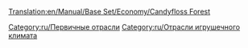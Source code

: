 [[Translation:en/Manual/Base Set/Economy/Candyfloss Forest]]

{{ru/Промышленность| Изображение=CandyflossForest.png
| имя=Лес сахарной ваты
| Климат=[[ru/Игрушечный|Игрушечный]]
| Принимает=ничего
| Производит=[[ru/Manual/Base Set/Economy/Сахарная вата|Сахарная вата]]
| Примечания=Не представлен в других [[ru/Manual/Климат|климатах]].
}}

{{ru/Navbox Промышленность}}

[[Category:ru/Первичные отрасли]]
[[Category:ru/Отрасли игрушечного климата]]